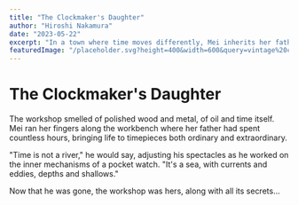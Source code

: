 ```yaml
---
title: "The Clockmaker's Daughter"
author: "Hiroshi Nakamura"
date: "2023-05-22"
excerpt: "In a town where time moves differently, Mei inherits her father's mysterious workshop. Each clock holds a story, but one particular timepiece guards a secret that transcends time itself."
featuredImage: "/placeholder.svg?height=400&width=600&query=vintage%20clock%20workshop%20with%20magical%20glow%20ghibli%20style"
---
```


# The Clockmaker's Daughter

The workshop smelled of polished wood and metal, of oil and time itself. Mei ran her fingers along the workbench where her father had spent countless hours, bringing life to timepieces both ordinary and extraordinary.

"Time is not a river," he would say, adjusting his spectacles as he worked on the inner mechanisms of a pocket watch. "It's a sea, with currents and eddies, depths and shallows."

Now that he was gone, the workshop was hers, along with all its secrets...
